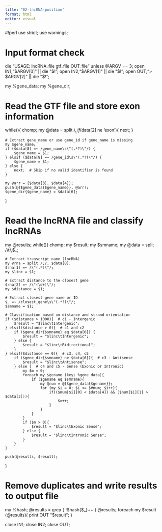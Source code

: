 ```yaml
---
title: "02-lncRNA-position"
format: html
editor: visual
---
```


#!perl
use strict;
use warnings;

# Input format check
die "USAGE: lncRNA_file gtf_file OUT_file" unless @ARGV == 3;
open IN1,"$ARGV[0]" || die "$!";
open IN2,"$ARGV[1]" || die "$!";
open OUT,"> $ARGV[2]" || die "$!";

my %gene_data;
my %gene_dir;

# Read the GTF file and store exon information
while(<IN2>){
    chomp;
    my @data = split /\t/,$_;
    if ($data[2] ne 'exon'){
        next;
    }

    # Extract gene_name or use gene_id if gene_name is missing
    my $gene_name;
    if ($data[8] =~ /gene_name\s\"(.*?)\"/) {
        $gene_name = $1;
    } elsif ($data[8] =~ /gene_id\s\"(.*?)\"/) {
        $gene_name = $1;
    } else {
        next;  # Skip if no valid identifier is found
    }

    my @arr = [$data[3], $data[4]];
    push(@{$gene_data{$gene_name}}, @arr);
    $gene_dir{$gene_name} = $data[6];
}

# Read the lncRNA file and classify lncRNAs
my @results;
while(<IN1>){
    chomp;
    my $result;
    my $smname;
    my @data = split /\t/,$_;

    # Extract transcript name (lncRNA)
    my @rna = split /;/, $data[8];
    $rna[1] =~ /\"(.*)\"/;
    my $linc = $1;

    # Extract distance to the closest gene
    $rna[2] =~ /\"(\d+)\"/;
    my $distance = $1;

    # Extract closest gene name or ID
    $_ =~ /closest_gene\s\"(.*?)\"/;
    $smname = $1;

    # Classification based on distance and strand orientation
    if ($distance > 1000){  # c1 - Intergenic
        $result = "$linc\tIntergenic";
    } elsif($distance > 0){  # c1 and c2
        if ($gene_dir{$smname} eq $data[6]) {
            $result = "$linc\tIntergenic";
        } else {
            $result = "$linc\tBidirectional";
        }
    } elsif($distance == 0){  # c3, c4, c5
        if ($gene_dir{$smname} ne $data[6]){  # c3 - Antisense
            $result = "$linc\tAntisense";
        } else {  # c4 and c5 - Sense (Exonic or Intronic)
            my $m = 0;
            foreach my $gename (keys %gene_data){
                if ($gename eq $smname){
                    my @num = @{$gene_data{$gename}};
                    for (my $i = 0; $i <= $#num; $i++){
                        if(($num[$i][0] < $data[4]) && ($num[$i][1] > $data[3])){
                            $m++;
                        }
                    }
                }
            }
            if ($m > 0){
                $result = "$linc\tExonic Sense";
            } else {
                $result = "$linc\tIntronic Sense";
            }
        }
    }

    push(@results, $result);
}

# Remove duplicates and write results to output file
my %hash;
@results = grep { !$hash{$_}++ } @results;
foreach my $result (@results){
    print OUT "$result\n";
}

close IN1;
close IN2;
close OUT;
